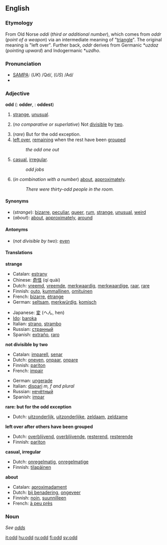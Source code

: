 ==English==

===Etymology===
From Old Norse ''oddi'' (''third or additional number''), which comes from ''oddr'' (''point of a weapon'') via an intermediate meaning of "[[triangle]]". The original meaning is "left over".  Further back, ''oddr'' derives from Germanic *''uzdaz'' (''pointing upward'') and Indogermanic *''uzdho''.

===Pronunciation===
*[[w:SAMPA|SAMPA]]: (''UK'') /Qd/, (''US'') /Ad/
*{{audio|en-us-odd.ogg|Audio (US)}}

===Adjective===
'''odd''' ({{compar}}: '''odder''', {{superl}}: '''oddest''')

#[[strange]], [[unusual]].
#{{arithmetic}} (''no comparative or superlative'') Not [[divisible]] by [[two]].
#(''rare'') But for the odd exception. <!--self-referential definition?-->
#[[left over]], [[remain]]ing when the rest have been [[grouped]]
#:''the odd one out''
#[[casual]], [[irregular]].
#:''odd jobs''
#(''in combination with a number'') [[about]], [[approximately]].
#:''There were thirty-odd people in the room.''

====Synonyms====
*(''strange''): [[bizarre]], [[peculiar]], [[queer]], [[rum]], [[strange]], [[unusual]], [[weird]]
*(''about''): [[about]], [[approximately]], [[around]]

====Antonyms====
*(''not divisible by two''): [[even]]

====Translations====

'''strange'''
{{top}}
*Catalan: [[estrany]]
*Chinese: [[奇怪]] (qí quài)
*Dutch: [[vreemd]], [[vreemde]], [[merkwaardig]], [[merkwaardige]], [[raar]], [[rare]]
*Finnish: [[outo]], [[kummallinen]], [[omituinen]]
*French: [[bizarre#French|bizarre]], [[étrange]]
*German: [[seltsam]], [[merkwürdig]], [[komisch]]
{{mid}}
*Japanese: [[変]] (へん, hen)
* [[w:Ido|Ido]]: [[baroka]]
*Italian: [[strano]], [[strambo]]
*Russian: [[странный]]
*Spanish: [[extraño]], [[raro#Spanish|raro]]
{{bottom}}

'''not divisible by two'''
{{top}}
*Catalan: [[imparell]], [[senar]]
*Dutch: [[oneven]], [[onpaar]], [[onpare]]
*Finnish: [[pariton]]
*French: [[impair#French|impair]]
{{mid}}
*German: [[ungerade]]
*Italian: [[dispari]] ''m, f and plural''
*Russian: [[нечётный]]
*Spanish: [[impar]]
{{bottom}}

'''rare: but for the odd exception'''
{{top}}
*Dutch: [[uitzonderlijk]], [[uitzonderlijke]], [[zeldaam]], [[zeldzame]]
{{bottom}}

'''left over after others have been grouped'''
{{top}}
*Dutch: [[overblijvend]], [[overblijvende]], [[resterend]], [[resterende]]
*Finnish: [[pariton]]
{{mid}}
{{bottom}}

'''casual, irregular'''
{{top}}
*Dutch: [[onregelmatig]], [[onregelmatige]]
*Finnish: [[tilapäinen]]
{{mid}}
{{bottom}}

'''about'''
{{top}}
*Catalan: [[aproximadament]]
*Dutch: [[bij benadering]], [[ongeveer]]
*Finnish: [[noin]], [[suunnilleen]]
*French: [[à peu près]]
{{mid}}
{{bottom}}

===Noun===
''See [[odds]]''

[[it:odd]]
[[hu:odd]]
[[ru:odd]]
[[fi:odd]]
[[sv:odd]]